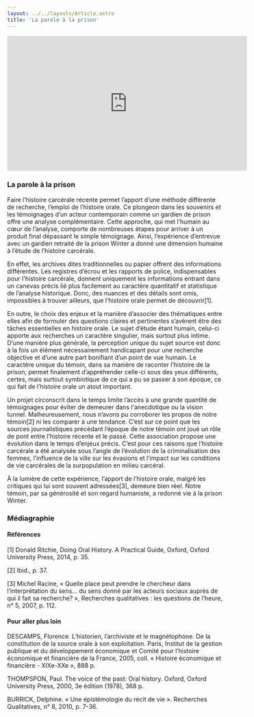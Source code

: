 ```yaml
---
layout: ../../layouts/Article.astro
title: 'La parole à la prison'
---
```


<iframe width="560" height="315" src="https://www.youtube.com/embed/uZ7x0len4PY" title="YouTube video player" frameborder="0" allow="accelerometer; autoplay; clipboard-write; encrypted-media; gyroscope; picture-in-picture; web-share" allowfullscreen></iframe>
<Text>
  <h3>La parole à la prison</h3>
  Faire l’histoire carcérale récente permet l’apport d’une méthode différente de recherche, l’emploi de l’histoire orale. Ce plongeon dans les souvenirs et les témoignages d’un acteur contemporain comme un gardien de prison offre une analyse complémentaire. Cette approche, qui met l’humain au cœur de l’analyse, comporte de nombreuses étapes pour arriver à un produit final dépassant le simple témoignage. Ainsi, l’expérience d’entrevue avec un gardien retraité de la prison Winter a donné une dimension humaine à l’étude de l’histoire carcérale.

En effet, les archives dites traditionnelles ou papier offrent des informations différentes. Les registres d’écrou et les rapports de police, indispensables pour l'histoire carcérale, donnent uniquement les informations entrant dans un canevas précis lié plus facilement au caractère quantitatif et statistique de l’analyse historique. Donc, des nuances et des détails sont omis, impossibles à trouver ailleurs, que l’histoire orale permet de découvrir[1].

En outre, le choix des enjeux et la manière d’associer des thématiques entre elles afin de formuler des questions claires et pertinentes s’avèrent être des tâches essentielles en histoire orale. Le sujet d’étude étant humain, celui-ci apporte aux recherches un caractère singulier, mais surtout plus intime. D’une manière plus générale, la perception unique du sujet source est donc à la fois un élément nécessairement handicapant pour une recherche objective et d’une autre part bonifiant d’un point de vue humain. Le caractère unique du témoin, dans sa manière de raconter l’histoire de la prison, permet finalement d’appréhender celle-ci sous des yeux différents, certes, mais surtout symbiotique de ce qui a pu se passer à son époque, ce qui fait de l’histoire orale un atout important.

Un projet circonscrit dans le temps limite l’accès à une grande quantité de témoignages pour éviter de demeurer dans l'anecdotique ou la vision tunnel. Malheureusement, nous n’avons pu corroborer les propos de notre témoin[2] ni les comparer à une tendance. C’est sur ce point que les sources journalistiques précédant l’époque de notre témoin ont joué un rôle de pont entre l’histoire récente et le passé. Cette association propose une évolution dans le temps d’enjeux précis. C’est pour ces raisons que l’histoire carcérale a été analysée sous l’angle de l’évolution de la criminalisation des femmes, l’influence de la ville sur les évasions et l’impact sur les conditions de vie carcérales de la surpopulation en milieu carcéral.

À la lumière de cette expérience, l’apport de l’histoire orale, malgré les critiques qui lui sont souvent adressées[3], demeure bien réel. Notre témoin, par sa générosité et son regard humaniste, a redonné vie à la prison Winter.


</Text>
<Chapitres 
  description=""
  chapitres={
    [
      {label: "Parole à la prison - Présentation", url: "/2020/parole-prison-1", current: true},
      {label: "Prostitution", url: "/2020/parole-prison-2"},
      {label: "Évasion", url: "/2020/parole-prison-3"},
      {label: "Conditions de vie", url: "/2020/parole-prison-4"},
    ]
  }
/>

<div class="p-24 py-12 text-sm bg-gray-400">
  <h3>Médiagraphie</h3>
<h4>Références</h4>
[1] Donald Ritchie, Doing Oral History. A Practical Guide, Oxford, Oxford University Press, 2014, p. 35.

[2] Ibid., p. 37.

[3] Michel Racine, « Quelle place peut prendre le chercheur dans l’interprétation du sens... du sens donné par les acteurs sociaux auprès de qui il fait sa recherche? », Recherches qualitatives : les questions de l’heure, n° 5, 2007, p. 112.

<h4>Pour aller plus loin</h4>
DESCAMPS, Florence. L’historien, l’archiviste et le magnétophone. De la constitution de la source orale à son exploitation. Paris, Institut de la gestion publique et du développement économique et Comité pour l’histoire économique et financière de la France, 2005, coll. « Histoire économique et financière - XIXe-XXe », 888 p.

THOMPSPON, Paul. The voice of the past: Oral history. Oxford, Oxford University Press, 2000, 3e édition (1978), 368 p.

BURRICK, Delphine. « Une épistémologie du récit de vie ». Recherches Qualitatives, n° 8, 2010, p. 7-36.
</div>